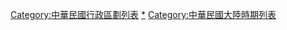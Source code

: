 [[Category:中華民國行政區劃列表|Category:中華民國行政區劃列表]]
[[Category:中華民國大陸時期行政區劃|*]]
[[Category:中華民國大陸時期列表|Category:中華民國大陸時期列表]]